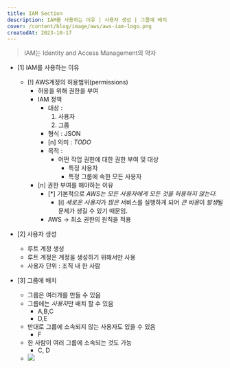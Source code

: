 ```yaml
---
title: IAM Section
description: IAM를 사용하는 이유 | 사용자 생성 | 그룹에 배치
cover: /content/blog/image/aws/aws-iam-logo.png
createdAt: 2023-10-17
---
```


> IAM는 Identity and Access Management의 약자
- [1] IAM를 사용하는 이유
	- [!] AWS계정의 허용범위(permissions)
		-  허용을 위해 권한을 부여
		-  IAM 정책
			- 대상 : 
				1. 사용자
				2. 그룹
			- 형식 : JSON
			- [n] 의미 : *TODO*
			- 목적 : 
				- 어떤 작업 권한에 대한 권한 부여 및 대상
					- 특정 사용자
					- 특정 그룹에 속한 모든 사용자
		- [n] 권한 부여를 해야하는 이유
			- [*] 기본적으로 _AWS는 모든 사용자에게 모든 것을 허용하지 않는다._
				- [i] *새로운 사용자*가 *많은* 서비스를 실행하게 되어 *큰 비용*이 *발생*될 문제가 생길 수 있기 때문임.
			- AWS → 최소 권한의 원칙을 적용 

- [2] 사용자 생성
	- 루트 계정 생성
	- 루트 계정은 계정을 생성하기 위해서만 사용
	- 사용자 단위 : 조직 내 한 사람
- [3] 그룹에 배치 
	- 그룹은 여러개를 만들 수 있음
	- 그룹에는 *사용자*만 배치 할 수 있음
		- A,B,C
		- D,E
	- 반대로 그룹에 소속되지 않는 사용자도 있을 수 있음
		- F
	- 한 사람이 여러 그룹에 소속되는 것도 가능
		- C, D
	- ![](image/aws/iam001.png)